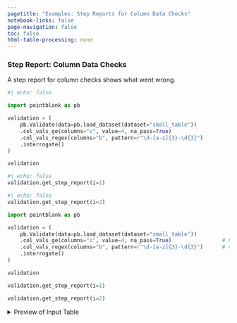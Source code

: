 ```yaml
---
pagetitle: "Examples: Step Reports for Column Data Checks"
notebook-links: false
page-navigation: false
toc: false
html-table-processing: none
---
```


### Step Report: Column Data Checks

A step report for column checks shows what went wrong.

```python
#| echo: false

import pointblank as pb

validation = (
    pb.Validate(data=pb.load_dataset(dataset="small_table"))
    .col_vals_ge(columns="c", value=4, na_pass=True)
    .col_vals_regex(columns="b", pattern=r"\d-[a-z]{3}-\d{3}")
    .interrogate()
)

validation
```

```python
#| echo: false
validation.get_step_report(i=1)
```

```python
#| echo: false
validation.get_step_report(i=2)
```

```python
import pointblank as pb

validation = (
    pb.Validate(data=pb.load_dataset(dataset="small_table"))
    .col_vals_ge(columns="c", value=4, na_pass=True)                # has failing test units
    .col_vals_regex(columns="b", pattern=r"\d-[a-z]{3}-\d{3}")      # no failing test units
    .interrogate()
)

validation
```

```python
validation.get_step_report(i=1)
```

```python
validation.get_step_report(i=2)
```

<details>
<summary>Preview of Input Table</summary>

```python
# | echo: false
pb.preview(pb.load_dataset(dataset="small_table"), n_head=20, n_tail=20)
```

</details>

